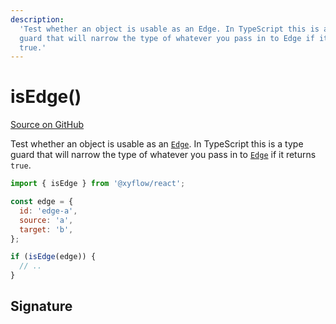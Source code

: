 ```yaml
---
description:
  'Test whether an object is usable as an Edge. In TypeScript this is a type
  guard that will narrow the type of whatever you pass in to Edge if it returns
  true.'
---
```


# isEdge()

[Source on GitHub](https://github.com/xyflow/xyflow/blob/main/packages/system/src/utils/graph.ts/#L39-L40)

Test whether an object is usable as an [`Edge`](/api-reference/types/edge). In TypeScript
this is a type guard that will narrow the type of whatever you pass in to
[`Edge`](/api-reference/types/edge) if it returns `true`.

```js
import { isEdge } from '@xyflow/react';

const edge = {
  id: 'edge-a',
  source: 'a',
  target: 'b',
};

if (isEdge(edge)) {
  // ..
}
```

## Signature

<APIDocs functionName="isEdge" />
